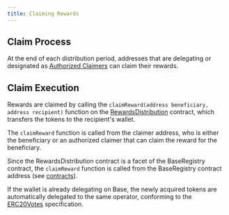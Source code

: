 ```yaml
---
title: Claiming Rewards 
---
```



## Claim Process 

At the end of each distribution period, addresses that are delegating or designated as [Authorized Claimers](./delegation) can claim their rewards.

## Claim Execution

Rewards are claimed by calling the `claimReward(address beneficiary, address recipient)` function on the [RewardsDistribution](https://github.com/towns-protocol/towns/blob/main/contracts/src/base/registry/facets/distribution/v2/RewardsDistribution.sol) contract, which transfers the tokens to the recipient's wallet.

The `claimReward` function is called from the claimer address, who is either the beneficiary or an authorized claimer that can claim the reward for the beneficiary.

<Note>Since the RewardsDistribution contract is a facet of the BaseRegistry contract, the `claimReward` function is called from the BaseRegistry contract address (see [contracts](../run/contracts)).</Note>

If the wallet is already delegating on Base, the newly acquired tokens are automatically delegated to the same operator, conforming to the [ERC20Votes](https://docs.openzeppelin.com/contracts/4.x/api/token/erc20#ERC20Votes) specification.